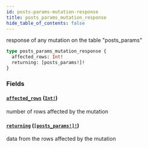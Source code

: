 ```yaml
---
id: posts-params-mutation-response
title: posts_params_mutation_response
hide_table_of_contents: false
---
```


response of any mutation on the table "posts_params"

```graphql
type posts_params_mutation_response {
  affected_rows: Int!
  returning: [posts_params!]!
}
```

### Fields

#### [`affected_rows`](#) ([`Int!`](/07-graphql/scalars/int))

number of rows affected by the mutation

#### [`returning`](#) ([`[posts_params!]!`](/07-graphql/objects/posts-params))

data from the rows affected by the mutation
